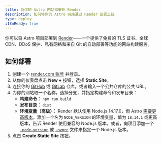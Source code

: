 ```yaml
---
title: 将你的 Astro 网站部署到 Render
description: 如何将你的 Astro 网站通过 Render 部署上线
type: deploy
i18nReady: true
---
```


你可以将 Astro 项目部署到 [Render](https://render.com/)——一个提供了免费的 TLS 证书、全球 CDN、DDoS 保护、私有网络和来自 Git 的自动部署等功能的网站构建服务。

## 如何部署

1. 创建一个 [render.com 账号](https://dashboard.render.com/) 并登录。
2. 从你的仪表盘点击 **New +** 按钮，选择 **Static Site**。
3. 连接你的 [GitHub](https://github.com/) 或 [GitLab](https://about.gitlab.com/) 仓库，或者输入一个公共仓库的公共 URL。
4. 为你的网站取一个名称，选择分支，并指定构建命令和发布目录：
   - **构建命令：** `npm run build`
   - **发布目录：** `dist`
   - **环境变量（高级）：** Render 默认使用 Node.js 14.17.0，但 Astro [需要更高版本](/zh-cn/install/auto/#前提准备)。添加一个名为 `NODE_VERSION` 的环境变量，值为 `18.14.1` 或更高版本，告诉 Render 使用兼容的 Node.js 版本。或者，向项目添加一个 [`.node-version`](https://render.com/docs/node-version) 或 [`.nvmrc`](https://render.com/docs/node-version) 文件来指定一个 Node.js 版本。
5. 点击 **Create Static Site** 按钮。
